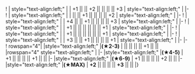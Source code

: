 {{Ship/EquipmentBonuses}}
! {{GreenPlane}}{{EquipmentLink|Re.2001 OR Kai}}
| style="text-align:left;" | 
| +1 || || +2 || || || || +3
| style="text-align:left;" |
|-
! {{GreenPlane}}{{EquipmentLink|Re.2005 Kai}}
| style="text-align:left;" | 
| || || +1 || || || || +2
| style="text-align:left;" |
|-
! {{RedPlane}}{{EquipmentLink|Re.2001 CB Kai}}
| style="text-align:left;" | 
| +4 || || +1 || || || || +3
| style="text-align:left;" |
|-
! {{RedPlane}}{{EquipmentLink|Ju 87C Kai Ni (w/ KMX)}}
| style="text-align:left;" | 
| +1 || || || || || || +1
| style="text-align:left;" |
|-
! {{RedPlane}}{{EquipmentLink|Ju 87C Kai Ni (w/ KMX/Skilled)}}
| style="text-align:left;" | 
| +1 || || || || || || +1
| style="text-align:left;" |
|-
! {{BluePlane}}{{EquipmentLink|Re.2001 G Kai}}
| style="text-align:left;" | 
| +3 || || +1 || || || || +1
| style="text-align:left;" |
|-
{{Ship/EquipmentBonuses/Header}}
|-
! rowspan="4"| {{YellowPlane}}{{EquipmentLink|Type 2 Reconnaissance Aircraft}}
|style="text-align:left;" |'''(★2-3)'''
| || || || || +1 || || 
|rowspan="4" style="text-align:left;" |
|-
|style="text-align:left;" |'''(★4-5)'''
| +1 || || || || +1 || || 
|-
|style="text-align:left;" |'''(★6-9)'''
| +1 || || || || +2 || || 
|-
|style="text-align:left;" |'''(★MAX)'''
| '''+2''' || || || || '''+3''' || ||
|}